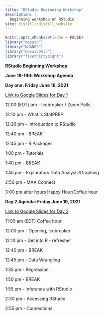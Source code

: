 ```yaml
---
title: "RStudio Beginning Workshop"
description: |
  Beginning workshop on RStudio
site: distill::distill_website
---
```


```r
knitr::opts_chunk$set(echo = FALSE)
library("mosaic")
library("NHANES")
library("mosaicData")
library("fivethirtyeight")
```


**RStudio Beginning Workshop**

**June 18-19th  Workshop Agenda **

**Day one: Friday June 18, 2021**

[Link to Google Slides for Day 1](https://docs.google.com/presentation/d/1HMZGYCiIBi6bwQiqzO_bp9U4OEUlkjmYwq-ywGPvl20/edit?usp=sharing)

12:00 (EDT) pm - Icebreaker / Zoom Polls

12:10 pm - What is StatPREP

12:20 pm - Introduction to RStudio

12:40 pm - BREAK

12:45 pm - R Packages

1:00 pm - Tutorials

1:40 pm - BREAK

1:45 pm -  Exploratory Data Analysis/Graphing
	
2:50 pm - MAA Connect

3:00 pm after hours Happy Hour/Coffee hour

**Day 2 Agenda:  Friday June 19, 2021**

[Link to Google Slides for Day 2](https://docs.google.com/presentation/d/1JEAzI5XSM15CYkzuyl2ZhPsjv6SKBS1JGDkFeyVjk8M/edit?usp=sharing)

11:00 am (EDT) Coffee hour

12:00 pm - Opening, Icebreaker

12:10 pm - Get into R - refresher 

12:40 pm - BREAK

12:45 pm - Data Wrangling

1:35 pm - Regression  

1:50 pm - BREAK

1:55 pm - Inference with RStudio

2:30 pm - Accessing RStudio  

2:55 pm -  Connections


